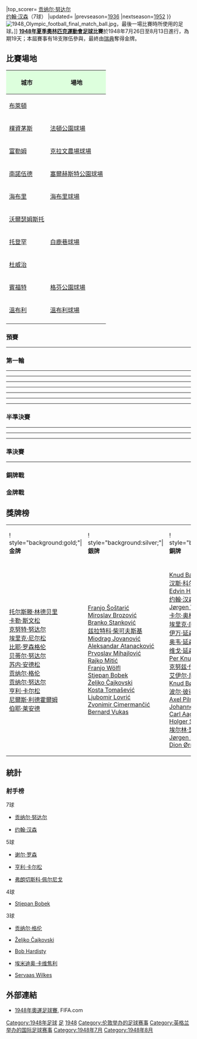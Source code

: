 {{Infobox International Football Competition
|image=Olympic rings without rims.svg
|size=150px
|country=Great Britain
|dates=7月26日-8月13日
|num_teams=18
|confederations=5
|venues=13
|cities=13
|champion_other={{fb|SWE}}
|count=1
|runner_up_other={{fb|YUG}}
|3rd_place_other={{fb|DEN}}
|4th_place_other={{fb|GBR}}
|matches=18
|goals=102
|attendance= {{#expr: 5000 + 8000 + 7000 + 12000 + 21000 + 17000 + 3000 + 9514 + 6500 + 20000 + 8000 + 7110 + 25000 + 25000 + 20000 + 40000 + 50000 + 60000}}
|top_scorer={{flagicon|SWE}} [[贡纳尔·努达尔|贡纳尔·努达尔]] <br> {{flagicon|DEN}} [[约翰·汉森|约翰·汉森]]（7球）
|updated=
|prevseason=[[1936年夏季奧林匹克運動會足球比賽|1936]]
|nextseason=[[1952年夏季奧林匹克運動會足球比賽|1952]]
}}
[[File:1948_Olympic_football_final_match_ball.jpg|thumb]]，最後一場比賽時所使用的足球。]]
'''[[1948年夏季奧林匹克運動會|1948年夏季奧林匹克運動會]][[足球|足球]]比賽'''於1948年7月26日至8月13日進行，為期19天；本屆賽事有18支隊伍參與，最終由[[瑞典|瑞典]]奪得金牌。

== 比賽場地 ==
{| class="wikitable"
! style="background: #ddffdd;"|城市
! style="background: #ddffdd;"|場地
|-
| [[布萊頓|布萊頓]]
| {{tsl|en|Goldstone Ground|金石球場}}
|-
| [[樸資茅斯|樸資茅斯]]
| [[法頓公園球場|法頓公園球場]]
|-
| [[富勒姆_(地區)|富勒姆]]
| [[克拉文農場球場|克拉文農場球場]]
|-
| [[南諾伍德|南諾伍德]]
| [[塞爾赫斯特公園球場|塞爾赫斯特公園球場]]
|-
| [[海布里|海布里]]
| [[海布里球場|海布里球場]]
|-
| [[沃爾瑟姆斯托|沃爾瑟姆斯托]]
| {{tsl|en|Green Pond Road Stadium|綠塘道體育館}}
|-
| [[托登罕|托登罕]]
| [[白鹿巷球場|白鹿巷球場]]
|-
| [[杜威治|杜威治]]
| {{tsl|en|Champion Hill|Champion Hill}}
|-
| [[賓福特|賓福特]]
| [[格芬公園球場|格芬公園球場]]
|-
| [[溫布利|溫布利]]
| [[溫布利球場_(1923年)|溫布利球場]]
|-
|}

=== 預賽 ===
{{footballbox
|date = 1948年7月26日<br>18:00
|team1 = {{fb-rt|LUX}}
|score = 6–0
|report = 
|team2 = {{fb|AFG|1931}}
|goals1 = Julien Gales {{goal}} {{goal}} <br /> Fernand Schammel {{goal}} <br /> Nicolas Kettel {{goal}} <br /> Marcel Paulus {{goal}} {{goal}}
|goals2 =
|stadium = [[布萊頓|布萊頓]]，金石球場
|referee = {{flagicon|GBR}} A.C.威廉斯
|attendance = 5,000
}}
----
{{footballbox
|date = 1948年7月26日<br>18:00
|team1 = {{fb-rt|NED}}
|score = 3–1
|report = 
|team2 = {{fb|IRL}}
|goals1 = Servaas Wilkes {{goal|1}} {{goal|74}}<br /> Andre Roosenburg {{goal|11}}
|goals2 = Brendan O'Kelly {{goal|52}}
|stadium = [[樸資茅斯|樸資茅斯]],[[法頓公園球場|法頓公園球場]]<br />
|referee = {{flagicon|GBR}} 喬治·睿德<br />
|attendance = 8,000
}}

=== 第一輪 ===
{{footballbox
|date = 1948年7月31日<br>18:30
|team1 = {{fb-rt|YUG}}
|score = 6–1
|report = 
|team2 = {{fb|LUX}}
|goals1 = Branko Stanković {{goal|57}} <br /> Prvoslav Mihajlović {{goal|61}} <br /> [[兹拉特科·柴可夫斯基|兹拉特科·柴可夫斯基]] {{goal|65}} {{goal|70}} <br /> Rajko Mitić {{goal|74}} <br /> Stjepan Bobek {{goal|87}}
|goals2 = Fernand Schammel {{goal|10}}
|stadium = [[富勒姆|富勒姆]],[[克拉文農場球場|克拉文農場球場]]
|referee = {{flagicon|NED}} 卡雷爾·范·德·梅爾
|attendance = 7,000
}}
----
{{footballbox
|date = 1948年7月31日<br>18:30
|team1 = {{fb-rt|DEN}}
|score = 3–1（[[加時賽|加時賽]]）
|report = 
|team2 = {{fb|EGY|1922}}
|goals1 = Karl Aage Hansen {{goal|82}} {{goal|95}}<br /> Johannes Pløger {{goal|119|p.k.}}
|goals2 = El Din El Guindy {{goal|83}}
|stadium = [[南諾伍德|南諾伍德]],[[塞爾赫斯特公園球場|塞爾赫斯特公園球場]]
|referee = {{flagicon|GBR}} 斯坦利·博德曼
|attendance = 12,000
}}
----
{{footballbox
|date = 1948年7月31日<br>18:30
|team1 = {{fb-rt|GBR}}
|score = 4–3（[[加時賽|加時賽]]）
|report = 
|team2 = {{fb|NED}}
|goals1 = Douglas McBain {{goal|22}} <br /> Bob Hardisty {{goal|58}} <br /> Dennis Kelleher {{goal|77}} <br /> Harold McIlvenny {{goal|111}}
|goals2 = Bram Appel {{goal|20}} {{goal|63}} <br /> Servaas Wilkes {{goal|81}}
|stadium = [[海布里|海布里]],[[海布里球場|海布里球場]]
|referee = {{flagicon|DEN}} 弗拉德·勞爾森
|attendance = 21,000
}}
----
{{footballbox
|date = 1948年7月31日<br>18:30
|team1 = {{fb-rt|FRA}}
|score = 2–1
|report =
|team2 = {{fb|IND}}
|goals1 = René Courbin {{goal|30}}<br /> René Persillon {{goal|89}}
|goals2 = Sarangapani Raman {{goal|70}}
|stadium = [[伊爾福德|伊爾福德]],林恩大道體育館
|referee = {{flagicon|SWE}} 甘納爾·達爾納
|attendance = 17,000
}}
----
{{footballbox
|date = 1948年8月2日<br>18:30
|team1 = {{fb-rt|TUR}}
|score = 4–0
|report = 
|team2 = {{flagicon|Republic of China}} [[中華民國國家足球隊|中華民國]]
|goals1 = Gündüz Kılıç {{goal|18}} {{goal|61}} <br /> Huseyin Saygun {{goal|72}} <br /> Lefter Küçükandonyadis {{goal|87}}
|goals2 =
|stadium = [[沃爾瑟姆斯托|沃爾瑟姆斯托]], [[綠塘道體育館|綠塘道體育館]]
|referee = {{flagicon|AUT}} 約翰·貝克
|attendance = 3,000
}}
----
{{footballbox
|date = 1948年8月2日<br>18:30
|team1 = {{fb-rt|SWE}}
|score = 3–0
|report = 
|team2 = {{fb|AUT}}
|goals1 = [[贡纳尔·努达尔|贡纳尔·努达尔]] {{goal|2}} {{goal|10}} <br /> Kjell Rosen {{goal|71}}
|goals2 =
|stadium = [[托登罕|托登罕]], [[白鹿巷球場|白鹿巷球場]]
|referee = {{flagicon|GBR}} 威廉·林格
|attendance = 9,514
}}
----
{{footballbox
|date = 1948年8月2日<br>18:30
|team1 = {{fb-rt|South Korea}}
|score = 5–3
|report =
|team2 = {{fb|MEX}}
|goals1 = 崔頌功 {{goal|13}} <br /> 裴銓高 {{goal|30}} <br /> [[鄭國振|鄭國振]] {{goal|63}} {{goal|66}} <br /> [[鄭南湜|鄭南湜]] {{goal|87}}
|goals2 = Raúl Cárdenas {{goal|23}} <br /> Antonio Figueroa {{goal|85}} <br /> José Ruiz {{goal|89}}
|stadium = [[杜威治|杜威治]],冠軍山
|referee = {{flagicon|YUG}} 里歐
|attendance = 6,500
}}
----
{{footballbox
|date = 1948年8月2日<br>18:30
|team1 = {{fb-rt|ITA}}
|score = 9–0
|report = 
|team2 = {{fb|USA|1912}}
|goals1 = [[弗朗切斯科·佩尔尼戈|弗朗切斯科·佩尔尼戈]] {{goal|2}} {{goal|57}} {{goal|88}} {{goal|90}} <br /> [[阿多内·斯泰林|阿多内·斯泰林]] {{goal|25|p.k.}} <br /> [[安杰洛·图尔科尼|安杰洛·图尔科尼]] {{goal|46}} <br /> [[埃米迪奥·卡维焦利|埃米迪奥·卡维焦利]] {{goal|72}} {{goal|87}} <br /> [[埃米利奥·卡普里莱|埃米利奥·卡普里莱]] {{goal|90}}
|goals2 =
|stadium = [[賓福特|賓福特]], [[格芬公園球場|格芬公園球場]]
|referee = {{flagicon|FRA}} 查爾斯
|attendance = 20,000
}}

=== 半準決賽 ===
{{footballbox
|date = 1948年8月5日<br>18:30
|team1 = {{fb-rt|YUG}}
|score = 3–1
|report = 
|team2 = {{fb|TUR}}
|goals1 = Željko Čajkovski {{goal|21}} <br /> Stjepan Bobek {{goal|60}} <br /> Franjo Wölfl {{goal|80}}
|goals2 = Sukru Gulesin {{goal|33}}
|stadium = [[伊爾福德|伊爾福德]],林恩大道體育館
|referee = {{flagicon|FRA}} 維克多
|attendance = 8,000
}}
----
{{footballbox
|date = 1948年8月5日<br>18:30
|team1 = {{fb-rt|SWE}}
|score = 12–0
|report = 
|team2 = {{fb|South Korea}}
|goals1 = Nils Liedholm {{goal|11}} {{goal|62}} <br /> Gunnar Nordahl {{goal|25}} {{goal|40}} {{goal|78}} {{goal|80}} <br /> Gunnar Gren {{goal|27}} <br /> Henry Carlsson {{goal|61}} {{goal|64}} {{goal|82}}<br /> Kjell Rosén {{goal|72}} {{goal|85}}
|goals2 =
|stadium = [[南諾伍德|南諾伍德]],[[塞爾赫斯特公園球場|塞爾赫斯特公園球場]]
|referee = {{flagicon|ITA}} 朱塞佩·卡帕尼
|attendance = 7,110
}}
----
{{footballbox
|date = 1948年8月5日<br>18:30
|team1 = {{fb-rt|GBR}}
|score = 1–0
|report = 
|team2 = {{fb|FRA}}
|goals1 = Bob Hardisty {{goal|29}}
|goals2 =
|stadium = [[富勒姆|富勒姆]],[[克拉文農場球場|克拉文農場球場]]
|referee = {{flagicon|NED}} 卡雷爾·范·德·梅爾
|attendance = 25,000
}}
----
{{footballbox
|date = 1948年8月5日<br>18:30
|team1 = {{fb-rt|DEN}}
|score = 5–3
|report =
|team2 = {{fb|ITA}}
|goals1 = [[约翰·汉森|约翰·汉森]] {{goal|30}} {{goal|53}} {{goal|74}} {{goal|82}} <br /> Johannes Pløger {{goal|84}}
|goals2 = [[埃米迪奥·卡维焦利|埃米迪奥·卡维焦利]] {{goal|49}}<br />[[埃米利奥·卡普里莱|埃米利奥·卡普里莱]] {{goal|67}} <br /> [[弗朗切斯科·佩尔尼戈|弗朗切斯科·佩尔尼戈]] {{goal|81}}
|stadium = [[海布里|海布里]],[[海布里球場|海布里球場]]
|referee = {{flagicon|GBR}} 威廉·林格
|attendance = 25,000
}}

=== 準決賽 ===
{{footballbox
|date = 1948年8月10日<br>18:30
|team1 = {{fb-rt|SWE}}
|score = 4–2
|report =
|team2 = {{fb|DEN}}
|goals1 = Henry Carlsson {{goal|18}} {{goal|42}} <br /> Kjell Rosén {{goal|31}} {{goal|37}}
|goals2 = Holger Seebach {{goal|3}} <br /> John Hansen {{goal|77}}
|stadium = [[溫布利|溫布利]],[[溫布利球場_(1923年)|溫布利球場]]
|referee = {{flagicon|GBR}} 斯坦利·博德曼
|attendance = 20,000
}}
----
{{footballbox
|date = 1948年8月11日<br>18:30
|team1 = {{fb-rt|GBR}}
|score = 1–3
|report =
|team2 = {{fb|YUG}}
|goals1 = Frank Donovan {{goal|20}}
|goals2 =  Stjepan Bobek {{goal|19}} <br /> Franjo Wölfl {{goal|24}} <br /> Rajko Mitić {{goal|48}}
|stadium = [[溫布利|溫布利]],[[溫布利球場_(1923年)|溫布利球場]]
|referee = {{flagicon|NED}} 卡雷爾·范·德·梅爾
|attendance = 40,000
}}

=== 銅牌戰 ===
{{footballbox
|date = 1948年8月11日<br>14:00
|team1 = {{fb-rt|GBR}}
|score = 3–5
|report = 
|team2 = {{fb|DNK}}
|goals1 = Andy Aitken {{goal|5}} <br /> Hardisty {{goal|33}} <br /> William Amor {{goal|63|p.k.}}
|goals2 = Karl Aage Præst {{goal|12}} {{goal|49}} <br /> John Hansen {{goal|16}} {{goal|77}} <br /> Jørgen Leschly Sørensen {{goal|41}}
|stadium = [[溫布利|溫布利]],[[溫布利球場_(1923年)|溫布利球場]]
|referee = {{flagicon|NED}} 卡雷爾·范·德·梅爾
|attendance = 50,000
}}

=== 金牌戰 ===
{{footballbox
|date = 1948年8月13日<br>18:30
|team1 = {{fb-rt|SWE}}
|score = 3–1
|report = 
|team2 = {{fb|YUG}}
|goals1 = Gunnar Gren {{goal|24}} {{goal|67|p.k.}} <br /> Gunnar Nordahl {{goal|48}}
|goals2 = Stjepan Bobek {{goal|42}}
|stadium = [[溫布利|溫布利]],[[溫布利球場_(1923年)|溫布利球場]]
|referee = {{flagicon|GBR}} 威廉·林格
|attendance = 60,000
}}

== 獎牌榜 ==
{| class="wikitable"
|- style="text-align:center;" 
|!  style="background:gold;"|'''金牌'''
|!  style="background:silver;"|'''銀牌'''
|!  style="background:#c96;"|'''銅牌'''
|-
| {{fb|SWE}}
| {{fb|YUG}}
| {{fb|DEN}}
|-
|valign=top| [[托尔斯滕·林德贝里|托尔斯滕·林德贝里]]<br/>[[卡勒·斯文松|卡勒·斯文松]]<br/>[[克努特·努达尔|克努特·努达尔]]<br/>[[埃里克·尼尔松|埃里克·尼尔松]]<br/>[[比耶·罗森格伦|比耶·罗森格伦]]<br/>[[贝蒂尔·努达尔|贝蒂尔·努达尔]]<br/>[[苏内·安德松|苏内·安德松]]<br/>[[贡纳尔·格伦|贡纳尔·格伦]]<br/>[[贡纳尔·努达尔|贡纳尔·努达尔]]<br/>[[亨利·卡尔松|亨利·卡尔松]]<br/>[[尼爾斯·利德霍爾姆|尼爾斯·利德霍爾姆]]<br/>[[伯耶·莱安德|伯耶·莱安德]]
|valign=top| [[Franjo_Šoštarić|Franjo Šoštarić]]<br/>[[Miroslav_Brozović|Miroslav Brozović]]<br/>[[Branko_Stanković|Branko Stanković]]<br/>[[兹拉特科·柴可夫斯基|兹拉特科·柴可夫斯基]]<br/>[[Miodrag_Jovanović_(footballer_born_1922)|Miodrag Jovanović]]<br/>[[Aleksandar_Atanacković_(footballer_born_1920)|Aleksandar Atanacković]]<br/>[[Prvoslav_Mihajlović|Prvoslav Mihajlović]]<br/>[[Rajko_Mitić|Rajko Mitić]]<br/>[[Franjo_Wölfl|Franjo Wölfl]]<br/>[[Stjepan_Bobek|Stjepan Bobek]]<br/>[[Željko_Čajkovski|Željko Čajkovski]]<br/>[[Kosta_Tomašević|Kosta Tomašević]]<br/>[[Ljubomir_Lovrić|Ljubomir Lovrić]]<br/>[[Zvonimir_Cimermančić|Zvonimir Cimermančić]]<br/>[[Bernard_Vukas|Bernard Vukas]]
|valign=top| [[Knud_Bastrup-Birk|Knud Bastrup-Birk]]<br/>[[汉斯·科尔贝尔|汉斯·科尔贝尔]]<br/>[[Edvin_Hansen|Edvin Hansen]]<br/>[[约翰·汉森|约翰·汉森]]<br/>[[Jørgen_W._Hansen|Jørgen W. Hansen]]<br/>[[卡尔·奥格·汉森|卡尔·奥格·汉森]]<br/>[[埃里克·库尔·延森|埃里克·库尔·延森]]<br/>[[伊万·延森|伊万·延森]]<br/>[[奥韦·延森|奥韦·延森]]<br/>[[维戈·延森|维戈·延森]]<br/>[[Per_Knudsen_(footballer)|Per Knudsen]]<br/>[[克努兹·伦贝尔|克努兹·伦贝尔]]<br/>[[艾伊尔·尼尔森|艾伊尔·尼尔森]]<br/>[[Knud_Børge_Overgaard|Knud Børge Overgaard]]<br/>[[波尔·彼得森_(足球运动员)|波尔·彼得森]]<br/>[[Axel_Pilmark|Axel Pilmark]]<br/>[[Johannes_Pløger|Johannes Pløger]]<br/>[[Carl_Aage_Præst|Carl Aage Præst]]<br/>[[Holger_Seebach|Holger Seebach]]<br/>[[埃尔林·瑟伦森|埃尔林·瑟伦森]]<br/>[[Jørgen_Leschly_Sørensen|Jørgen Leschly Sørensen]]<br/>[[Dion_Ørnvold|Dion Ørnvold]]
|}

== 統計 ==
=== 射手榜 ===
{{col-begin}}
{{col-2}}
;7球
* {{flagicon|SWE}} [[贡纳尔·努达尔|贡纳尔·努达尔]]
* {{flagicon|DEN}} [[约翰·汉森|约翰·汉森]]
;5球
* {{flagicon|SWE}} [[谢尔·罗森|谢尔·罗森]]
* {{flagicon|SWE}} [[亨利·卡尔松|亨利·卡尔松]]
* {{flagicon|ITA}} [[弗朗切斯科·佩尔尼戈|弗朗切斯科·佩尔尼戈]]
{{col-2}}
;4球
* {{flagicon|YUG}} [[Stjepan_Bobek|Stjepan Bobek]]
;3球
* {{flagicon|SWE}} [[贡纳尔·格伦|贡纳尔·格伦]]
* {{flagicon|YUG}} [[Željko_Čajkovski|Željko Čajkovski]]
* {{flagicon|GBR}} [[Bob_Hardisty|Bob Hardisty]]
* {{flagicon|ITA}} [[埃米迪奥·卡维焦利|埃米迪奥·卡维焦利]]
* {{flagicon|NED}} [[Servaas_Wilkes|Servaas Wilkes]]
{{col-end}}

== 外部連結 ==
*[http://www.fifa.com/tournaments/archive/mensolympic/london1948/index.html 1948年奧運足球賽]{{Wayback|url=http://www.fifa.com/tournaments/archive/mensolympic/london1948/index.html |date=20200404150821 }}, FIFA.com

{{奥林匹克运动会足球比赛}}

[[Category:1948年足球|Category:1948年足球]]
[[Category:1948年夏季奧林匹克運動會比賽項目|足]]
[[Category:奧林匹克運動會足球比賽|1948]]
[[Category:伦敦举办的足球赛事|Category:伦敦举办的足球赛事]]
[[Category:英格兰举办的国际足球赛事|Category:英格兰举办的国际足球赛事]]
[[Category:1948年7月|Category:1948年7月]]
[[Category:1948年8月|Category:1948年8月]]